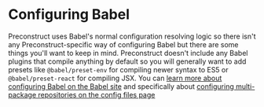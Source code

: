 # Configuring Babel

Preconstruct uses Babel's normal configuration resolving logic so there isn't any Preconstruct-specific way of configuring Babel but there are some things you'll want to keep in mind. Preconstruct doesn't include any Babel plugins that compile anything by default so you will generally want to add presets like `@babel/preset-env` for compiling newer syntax to ES5 or `@babel/preset-react` for compiling JSX. You can [learn more about configuring Babel on the Babel site](https://babeljs.io/docs/en/configuration) and specifically about [configuring multi-package repositories on the config files page](https://babeljs.io/docs/en/config-files#monorepos)

